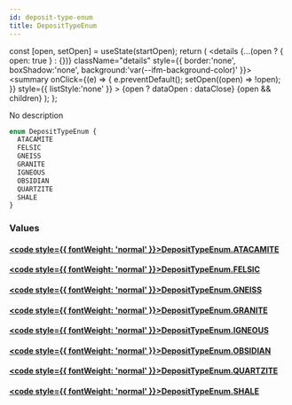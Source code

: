 ```yaml
---
id: deposit-type-enum
title: DepositTypeEnum
---
```









  const [open, setOpen] = useState(startOpen);
  return (
    <details {...(open ? { open: true } : {})} className="details" style={{ border:'none', boxShadow:'none', background:'var(--ifm-background-color)' }}>
      <summary
        onClick={(e) => {
          e.preventDefault();
          setOpen((open) => !open);
        }}
        style={{ listStyle:'none' }}
      >
      {open ? dataOpen : dataClose}
      </summary>
      {open && children}
    </details>
  );
};








No description


```graphql
enum DepositTypeEnum {
  ATACAMITE
  FELSIC
  GNEISS
  GRANITE
  IGNEOUS
  OBSIDIAN
  QUARTZITE
  SHALE
}
```




### Values

#### [<code style={{ fontWeight: 'normal' }}>DepositTypeEnum.<b>ATACAMITE</b></code>](#)  



#### [<code style={{ fontWeight: 'normal' }}>DepositTypeEnum.<b>FELSIC</b></code>](#)  



#### [<code style={{ fontWeight: 'normal' }}>DepositTypeEnum.<b>GNEISS</b></code>](#)  



#### [<code style={{ fontWeight: 'normal' }}>DepositTypeEnum.<b>GRANITE</b></code>](#)  



#### [<code style={{ fontWeight: 'normal' }}>DepositTypeEnum.<b>IGNEOUS</b></code>](#)  



#### [<code style={{ fontWeight: 'normal' }}>DepositTypeEnum.<b>OBSIDIAN</b></code>](#)  



#### [<code style={{ fontWeight: 'normal' }}>DepositTypeEnum.<b>QUARTZITE</b></code>](#)  



#### [<code style={{ fontWeight: 'normal' }}>DepositTypeEnum.<b>SHALE</b></code>](#)